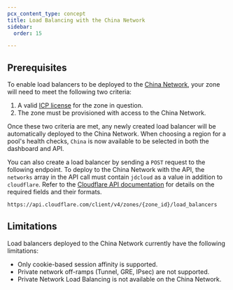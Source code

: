 ```yaml
---
pcx_content_type: concept
title: Load Balancing with the China Network
sidebar:
  order: 15

---
```


## Prerequisites

To enable load balancers to be deployed to the [China Network](/china-network/), your zone will need to meet the following two criteria:

1. A valid [ICP license](/china-network/concepts/icp/) for the zone in question.
2. The zone must be provisioned with access to the China Network.

Once these two criteria are met, any newly created load balancer will be automatically deployed to the China Network. When choosing a region for a pool's health checks, `China` is now available to be selected in both the dashboard and API.

You can also create a load balancer by sending a `POST` request to the following endpoint. To deploy to the China Network with the API, the `networks` array in the API call must contain `jdcloud` as a value in addition to `cloudflare`. Refer to the [Cloudflare API documentation](/api/resources/load_balancers/methods/create/) for details on the required fields and their formats.

```bash
https://api.cloudflare.com/client/v4/zones/{zone_id}/load_balancers
```

## Limitations

Load balancers deployed to the China Network currently have the following limitations:

- Only cookie-based session affinity is supported.
- Private network off-ramps (Tunnel, GRE, IPsec) are not supported.
- Private Network Load Balancing is not available on the China Network.
